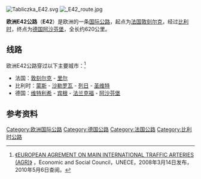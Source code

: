 [[File:Tabliczka_E42.svg|right]]
[[File:_E42_route.jpg|thumb]]

'''欧洲E42公路'''（'''E42'''）是欧洲的一条[[欧洲国际公路|国际公路]]，起点为[[法国|法国]][[敦刻尔克|敦刻尔克]]，经过[[比利时|比利时]]，终点为[[德国|德国]][[阿沙芬堡|阿沙芬堡]]，全长约620公里。

== 线路 ==
欧洲E42公路穿过以下主要城市：<ref>[http://www.unece.org/trans/doc/2008/sc1/ECE-TRANS-SC1-384e.pdf 《EUROPEAN AGREMENT ON MAIN INTERNATIONAL TRAFFIC ARTERIES (AGR)》] {{Wayback|url=http://www.unece.org/trans/doc/2008/sc1/ECE-TRANS-SC1-384e.pdf |date=20200315183924 }}，Economic and Social Council，UNECE，2008年3月14日发布，2010年5月6日查阅。</ref>

*法国：[[敦刻尔克|敦刻尔克]] - [[里尔|里尔]] 
*比利时：[[蒙斯|蒙斯]] - [[沙勒罗瓦|沙勒罗瓦]] - [[列日|列日]] - [[圣维特|圣维特]]
*德国：[[维特利希|维特利希]] - [[宾根|宾根]] - [[法兰克福|法兰克福]] - [[阿沙芬堡|阿沙芬堡]] 

==参考资料==
{{reflist}}

{{欧洲国际公路网}}

[[Category:欧洲国际公路|Category:欧洲国际公路]]
[[Category:德国公路|Category:德国公路]]
[[Category:法国公路|Category:法国公路]]
[[Category:比利时公路|Category:比利时公路]]